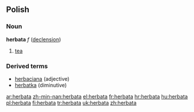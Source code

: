 ==Polish==
===Noun===
'''herbata''' ''f'' ([[Wiktionary Appendix:Polish hard feminine noun declension|declension]])
# [[tea]]

===Derived terms===
* [[herbaciana]] (adjective)
* [[herbatka]] (diminutive)

[[ar:herbata]]
[[zh-min-nan:herbata]]
[[el:herbata]]
[[fr:herbata]]
[[hr:herbata]]
[[hu:herbata]]
[[pl:herbata]]
[[fi:herbata]]
[[tr:herbata]]
[[uk:herbata]]
[[zh:herbata]]